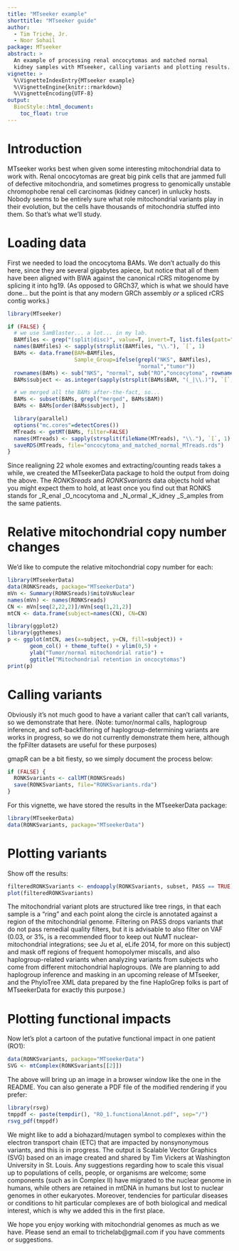 ```yaml
---
title: "MTseeker example"
shorttitle: "MTseeker guide"
author: 
  - Tim Triche, Jr. 
  - Noor Sohail 
package: MTseeker
abstract: >
  An example of processing renal oncocytomas and matched normal
  kidney samples with MTseeker, calling variants and plotting results.
vignette: >
  %\VignetteIndexEntry{MTseeker example}
  %\VignetteEngine{knitr::rmarkdown}
  %\VignetteEncoding{UTF-8}
output: 
  BiocStyle::html_document:
    toc_float: true
---
```


# Introduction

MTseeker works best when given some interesting mitochondrial data to work with.
Renal oncocytomas are great big pink cells that are jammed full of defective 
mitochondria, and sometimes progress to genomically unstable chromophobe renal
cell carcinomas (kidney cancer) in unlucky hosts. Nobody seems to be entirely 
sure what role mitochondrial variants play in their evolution, but the cells 
have thousands of mitochondria stuffed into them. So that's what we'll study.


# Loading data

First we needed to load the oncocytoma BAMs. We don't actually do this here, 
since they are several gigabytes apiece, but notice that all of them have 
been aligned with BWA against the canonical rCRS mitogenome by splicing it 
into hg19. (As opposed to GRCh37, which is what we should have done... but
the point is that any modern GRCh assembly *or* a spliced rCRS contig works.)

```r
library(MTseeker)

if (FALSE) { 
  # we use SamBlaster... a lot... in my lab.
  BAMfiles <- grep("(split|disc)", value=T, invert=T, list.files(patt=".bam$"))
  names(BAMfiles) <- sapply(strsplit(BAMfiles, "\\."), `[`, 1)
  BAMs <- data.frame(BAM=BAMfiles, 
                     Sample_Group=ifelse(grepl("NKS", BAMfiles), 
                                         "normal","tumor"))
  rownames(BAMs) <- sub("NKS", "normal", sub("RO","oncocytoma", rownames(BAMs)))
  BAMs$subject <- as.integer(sapply(strsplit(BAMs$BAM, "(_|\\.)"), `[`, 2))

  # we merged all the BAMs after-the-fact, so...
  BAMs <- subset(BAMs, grepl("merged", BAMs$BAM))
  BAMs <- BAMs[order(BAMs$subject), ]

  library(parallel) 
  options("mc.cores"=detectCores())
  MTreads <- getMT(BAMs, filter=FALSE) 
  names(MTreads) <- sapply(strsplit(fileName(MTreads), "\\."), `[`, 1)
  saveRDS(MTreads, file="oncocytoma_and_matched_normal_MTreads.rds")
}
```

Since realigning 22 whole exomes and extracting/counting reads takes a while,
we created the MTseekerData package to hold the output from doing the above. 
The _RONKSreads_ and _RONKSvariants_ data objects hold what you might expect 
them to hold, at least once you find out that RONKS stands for _R_enal 
_O_ncocytoma and _N_ormal _K_idney _S_amples from the same patients. 


# Relative mitochondrial copy number changes

We'd like to compute the relative mitochondrial copy number for each:

```r
library(MTseekerData)
data(RONKSreads, package="MTseekerData")
mVn <- Summary(RONKSreads)$mitoVsNuclear
names(mVn) <- names(RONKSreads) 
CN <- mVn[seq(2,22,2)]/mVn[seq(1,21,2)] 
mtCN <- data.frame(subject=names(CN), CN=CN)

library(ggplot2) 
library(ggthemes)
p <- ggplot(mtCN, aes(x=subject, y=CN, fill=subject)) + 
       geom_col() + theme_tufte() + ylim(0,5) + 
       ylab("Tumor/normal mitochondrial ratio") + 
       ggtitle("Mitochondrial retention in oncocytomas")
print(p)
```

# Calling variants

Obviously it's not much good to have a variant caller that can't call variants,
so we demonstrate that here. (Note: tumor/normal calls, haplogroup inference,
and soft-backfiltering of haplogroup-determining variants are works in progress,
so we do not currently demonstrate them here, although the fpFilter datasets 
are useful for these purposes)

gmapR can be a bit fiesty, so we simply document the process below: 

```r
if (FALSE) { 
  RONKSvariants <- callMT(RONKSreads)
  save(RONKSvariants, file="RONKSvariants.rda")
}
```

For this vignette, we have stored the results in the MTseekerData package:

```r
library(MTseekerData)
data(RONKSvariants, package="MTseekerData")
```

# Plotting variants

Show off the results:

```r
filteredRONKSvariants <- endoapply(RONKSvariants, subset, PASS == TRUE)
plot(filteredRONKSvariants)
```

The mitochondrial variant plots are structured like tree rings, in that each 
sample is a "ring" and each point along the circle is annotated against a 
region of the mitochondrial genome. Filtering on PASS drops variants that do
not pass remedial quality filters, but it is advisable to also filter on VAF 
(0.03, or 3%, is a recommended floor to keep out NuMT nuclear-mitochondrial 
integrations; see Ju et al, eLife 2014, for more on this subject) and mask off
regions of frequent homopolymer miscalls, and also haplogroup-related variants
when analyzing variants from subjects who come from different mitochondrial 
haplogroups. (We are planning to add haplogroup inference and masking in an 
upcoming release of MTseeker, and the PhyloTree XML data prepared by the fine
HaploGrep folks is part of MTseekerData for exactly this purpose.)


# Plotting functional impacts

Now let's plot a cartoon of the putative functional impact in one patient (RO1):

```r
data(RONKSvariants, package="MTseekerData")
SVG <- mtComplex(RONKSvariants[[2]]) 
```

The above will bring up an image in a browser window like the one in the README.
You can also generate a PDF file of the modified rendering if you prefer:

```r
library(rsvg) 
tmppdf <- paste(tempdir(), "RO_1.functionalAnnot.pdf", sep="/") 
rsvg_pdf(tmppdf)
```

We might like to add a biohazard/mutagen symbol to complexes within the electron
transport chain (ETC) that are impacted by nonsynonymous variants, and this is 
in progress. The output is Scalable Vector Graphics (SVG) based on an image 
created and shared by Tim Vickers at Washington University in St. Louis. Any
suggestions regarding how to scale this visual up to populations of cells, 
people, or organisms are welcome; some components (such as in Complex II) have 
migrated to the nuclear genome in humans, while others are retained in mtDNA in 
humans but lost to nuclear genomes in other eukaryotes. Moreover, tendencies 
for particular diseases or conditions to hit particular complexes are of both
biological and medical interest, which is why we added this in the first place.

We hope you enjoy working with mitochondrial genomes as much as we have. Please
send an email to trichelab@gmail.com if you have comments or suggestions. 

